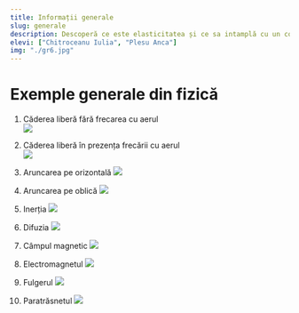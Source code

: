 ```yaml
---
title: Informații generale
slug: generale
description: Descoperă ce este elasticitatea și ce sa intamplă cu un corp în timpul unei ciocniri elastice
elevi: ["Chitroceanu Iulia", "Plesu Anca"]
img: "./gr6.jpg"
---
```


# Exemple generale din fizică

1. Căderea liberă fără frecarea cu aerul  
   ![](/cadere_fara_aer.gif)

2. Căderea liberă în prezența frecării cu aerul  
   ![](/cadere_cu_aer.gif)

3. Aruncarea pe orizontală
   ![](/aruncare_oriz.gif)

4. Aruncarea pe oblică
   ![](/arucarea_oblica.gif)

5. Inerția
   ![](/inertia.gif)

6. Difuzia
   ![](/DiffusionAnim.gif)

7. Câmpul magnetic
   ![](/magnet.gif)

8. Electromagnetul
   ![](/electromagnet_ani.gif)

9. Fulgerul
   ![](/traznet.gif)

10. Paratrăsnetul
    ![](/paratraznet.gif)
